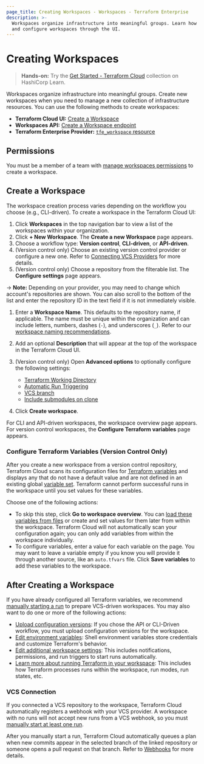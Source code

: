 ```yaml
---
page_title: Creating Workspaces - Workspaces - Terraform Enterprise
description: >-
  Workspaces organize infrastructure into meaningful groups. Learn how to create
  and configure workspaces through the UI.
---
```


# Creating Workspaces

> **Hands-on:** Try the [Get Started - Terraform Cloud](https://learn.hashicorp.com/collections/terraform/cloud-get-started?utm_source=WEBSITE&utm_medium=WEB_IO&utm_offer=ARTICLE_PAGE&utm_content=DOCS) collection on HashiCorp Learn.

Workspaces organize infrastructure into meaningful groups. Create new workspaces when you need to manage a new collection of infrastructure resources. You can use the following methods to create workspaces:

- **Terraform Cloud UI:** [Create a Workspace](#create-a-workspace)
- **Workspaces API:** [Create a Workspace endpoint](/enterprise/api-docs/workspaces#create-a-workspace)
- **Terraform Enterprise Provider:** [`tfe_workspace` resource](https://registry.terraform.io/providers/hashicorp/tfe/latest/docs/resources/workspace)

## Permissions

You must be a member of a team with [manage workspaces permissions](/enterprise/users-teams-organizations/permissions#manage-workspaces) to create a workspace.

[permissions-citation]: #intentionally-unused---keep-for-maintainers

## Create a Workspace

[workdir]: /enterprise/workspaces/settings#terraform-working-directory
[trigger]: /enterprise/workspaces/settings/vcs#automatic-run-triggering
[branch]: /enterprise/workspaces/settings/vcs#vcs-branch
[submodules]: /enterprise/workspaces/settings/vcs#include-submodules-on-clone

The workspace creation process varies depending on the workflow you choose (e.g., CLI-driven). To create a workspace in the Terraform Cloud UI:

1.  Click **Workspaces** in the top navigation bar to view a list of the workspaces within your organization.
2.  Click **+ New Workspace**. The **Create a new Workspace** page appears.
3.  Choose a workflow type: **Version control**, **CLI-driven**, or **API-driven**.
4.  (Version control only) Choose an existing version control provider or configure a new one. Refer to [Connecting VCS Providers](/enterprise/vcs) for more details.
5.  (Version control only) Choose a repository from the filterable list. The **Configure settings** page appears.

-> **Note:** Depending on your provider, you may need to change which account's repositories are shown. You can also scroll to the bottom of the list and enter the repository ID in the text field if it is not immediately visible.

1.  Enter a **Workspace Name**. This defaults to the repository name, if applicable. The name must be unique within the organization and can include letters, numbers, dashes (`-`), and underscores (`_`). Refer to our [workspace naming recommendations](/enterprise/workspaces/naming).

2.  Add an optional **Description** that will appear at the top of the workspace in the Terraform Cloud UI.

3.  (Version control only) Open **Advanced options** to optionally configure the following settings:

    - [Terraform Working Directory][workdir]
    - [Automatic Run Triggering][trigger]
    - [VCS branch][branch]
    - [Include submodules on clone][submodules]

4.  Click **Create workspace**.

For CLI and API-driven workspaces, the workspace overview page appears. For version control workspaces, the **Configure Terraform variables** page appears.

### Configure Terraform Variables (Version Control Only)

After you create a new workspace from a version control repository, Terraform Cloud scans its configuration files for [Terraform variables](/enterprise/workspaces/variables#terraform-variables) and displays any that do not have a default value and are not defined in an existing global [variable set](/enterprise/api-docs/variable-sets). Terraform cannot perform successful runs in the workspace until you set values for these variables.

Choose one of the following actions:

- To skip this step, click **Go to workspace overview**. You can [load these variables from files](/enterprise/workspaces/variables/managing-variables#loading-variables-from-files) or create and set values for them later from within the workspace. Terraform Cloud will not automatically scan your configuration again; you can only add variables from within the workspace individually.
- To configure variables, enter a value for each variable on the page. You may want to leave a variable empty if you know you will provide it through another source, like an `auto.tfvars` file. Click **Save variables** to add these variables to the workspace.

## After Creating a Workspace

If you have already configured all Terraform variables, we recommend [manually starting a run](/enterprise/run/ui#manually-starting-runs) to prepare VCS-driven workspaces. You may also want to do one or more of the following actions:

- [Upload configuration versions](/enterprise/workspaces/configurations#providing-configuration-versions): If you chose the API or CLI-Driven workflow, you must upload configuration versions for the workspace.
- [Edit environment variables](/enterprise/workspaces/variables): Shell environment variables store credentials and customize Terraform's behavior.
- [Edit additional workspace settings](/enterprise/workspaces/settings): This includes notifications, permissions, and run triggers to start runs automatically.
- [Learn more about running Terraform in your workspace](/enterprise/run): This includes how Terraform processes runs within the workspace, run modes, run states, etc.

### VCS Connection

If you connected a VCS repository to the workspace, Terraform Cloud automatically registers a webhook with your VCS provider. A workspace with no runs will not accept new runs from a VCS webhook, so you must [manually start at least one run](/enterprise/run/ui#manually-starting-runs).

After you manually start a run, Terraform Cloud automatically queues a plan when new commits appear in the selected branch of the linked repository or someone opens a pull request on that branch. Refer to [Webhooks](/enterprise/vcs/#webhooks) for more details.
